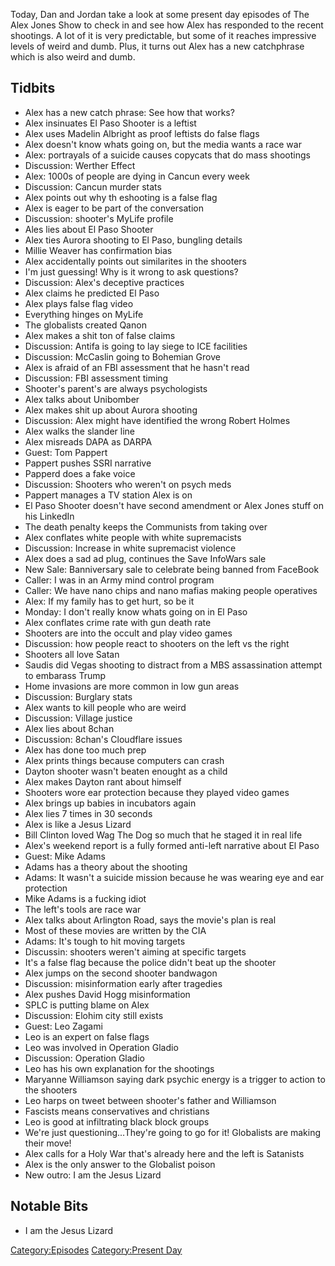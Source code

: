 {{Episode
    | title             = August 4-5, 2019
    | caption           = [https://knowledgefight.libsyn.com/knowledge-fight-august-4-5-2019 Listen to this episode on Libsyn]
    | episodeNumber     = 329
    | length            = 03:42:10
    | airDate           = August 7, 2019
    | coverageStartDate = August 4, 2019
    | coverageEndDate   = August 5, 2019
    | episodeType       = [[:Category:Present Day|Present Day]]
    | appearance        = [[Madelin Albright]], [[Millie Weaver]], [[Robert Holmes]], [[Tom Pappert]], [[Mohammed Bin Salman]], [[Mike Adams]], [[David Hogg]], [[Leo Zagami]], [[Maryanne Williamson]]
    | previousEpisode   = [[328: March 11-12, 2013]]
    | nextEpisode       = [[330: Magic Coins And Sheep Nations]]
}}

{{Stub}}

Today, Dan and Jordan take a look at some present day episodes of The Alex Jones Show to check in and see how Alex has responded to the recent shootings. A lot of it is very predictable, but some of it reaches impressive levels of weird and dumb. Plus, it turns out Alex has a new catchphrase which is also weird and dumb.

==Tidbits==

*Alex has a new catch phrase: See how that works?
*Alex insinuates El Paso Shooter is a leftist
*Alex uses Madelin Albright as proof leftists do false flags
*Alex doesn't know whats going on, but the media wants a race war
*Alex: portrayals of a suicide causes copycats that do mass shootings
*Discussion: Werther Effect
*Alex: 1000s of people are dying in Cancun every week
*Discussion: Cancun murder stats
*Alex points out why th eshooting is a false flag
*Alex is eager to be part of the conversation
*Discussion: shooter's MyLife profile
*Ales lies about El Paso Shooter
*Alex ties Aurora shooting to El Paso, bungling details
*Millie Weaver has confirmation bias
*Alex accidentally points out similarites in the shooters
*I'm just guessing! Why is it wrong to ask questions?
*Discussion: Alex's deceptive practices
*Alex claims he predicted El Paso
*Alex plays false flag video
*Everything hinges on MyLife
*The globalists created Qanon
*Alex makes a shit ton of false claims
*Discussion: Antifa is going to lay siege to ICE facilities
*Discussion: McCaslin going to Bohemian Grove
*Alex is afraid of an FBI assessment that he hasn't read
*Discussion: FBI assessment timing
*Shooter's parent's are always psychologists
*Alex talks about Unibomber
*Alex makes shit up about Aurora shooting
*Discussion: Alex might have identified the wrong Robert Holmes
*Alex walks the slander line
*Alex misreads DAPA as DARPA
*Guest: Tom Pappert
*Pappert pushes SSRI narrative
*Papperd does a fake voice
*Discussion: Shooters who weren't on psych meds
*Pappert manages a TV station Alex is on
*El Paso Shooter doesn't have second amendment or Alex Jones stuff on his LinkedIn
*The death penalty keeps the Communists from taking over
*Alex conflates white people with white supremacists
*Discussion: Increase in white supremacist violence
*Alex does a sad ad plug, continues the Save InfoWars sale
*New Sale: Banniversary sale to celebrate being banned from FaceBook
*Caller: I was in an Army mind control program
*Caller: We have nano chips and nano mafias making people operatives
*Alex: If my family has to get hurt, so be it
*Monday: I don't really know whats going on in El Paso
*Alex conflates crime rate with gun death rate
*Shooters are into the occult and play video games
*Discussion: how people react to shooters on the left vs the right
*Shooters all love Satan
*Saudis did Vegas shooting to distract from a MBS assassination attempt to embarass Trump
*Home invasions are more common in low gun areas
*Discussion: Burglary stats
*Alex wants to kill people who are weird
*Discussion: Village justice
*Alex lies about 8chan
*Discussion: 8chan's Cloudflare issues
*Alex has done too much prep
*Alex prints things because computers can crash
*Dayton shooter wasn't beaten enought as a child
*Alex makes Dayton rant about himself
*Shooters wore ear protection because they played video games
*Alex brings up babies in incubators again
*Alex lies 7 times in 30 seconds
*Alex is like a Jesus Lizard
*Bill Clinton loved Wag The Dog so much that he staged it in real life
*Alex's weekend report is a fully formed anti-left narrative about El Paso
*Guest: Mike Adams
*Adams has a theory about the shooting
*Adams: It wasn't a suicide mission because he was wearing eye and ear protection
*Mike Adams is a fucking idiot
*The left's tools are race war
*Alex talks about Arlington Road, says the movie's plan is real
*Most of these movies are written by the CIA
*Adams: It's tough to hit moving targets
*Discussin: shooters weren't aiming at specific targets
*It's a false flag because the police didn't beat up the shooter
*Alex jumps on the second shooter bandwagon
*Discussion: misinformation early after tragedies
*Alex pushes David Hogg misinformation
*SPLC is putting blame on Alex
*Discussion: Elohim city still exists
*Guest: Leo Zagami
*Leo is an expert on false flags
*Leo was involved in Operation Gladio
*Discussion: Operation Gladio
*Leo has his own explanation for the shootings
*Maryanne Williamson saying dark psychic energy is a trigger to action to the shooters
*Leo harps on tweet between shooter's father and Williamson
*Fascists means conservatives and christians
*Leo is good at infiltrating black block groups
*We're just questioning...They're going to go for it! Globalists are making their move!
*Alex calls for a Holy War that's already here and the left is Satanists
*Alex is the only answer to the Globalist poison
*New outro: I am the Jesus Lizard

==Notable Bits==

*I am the Jesus Lizard

[[Category:Episodes]]
[[Category:Present Day]]